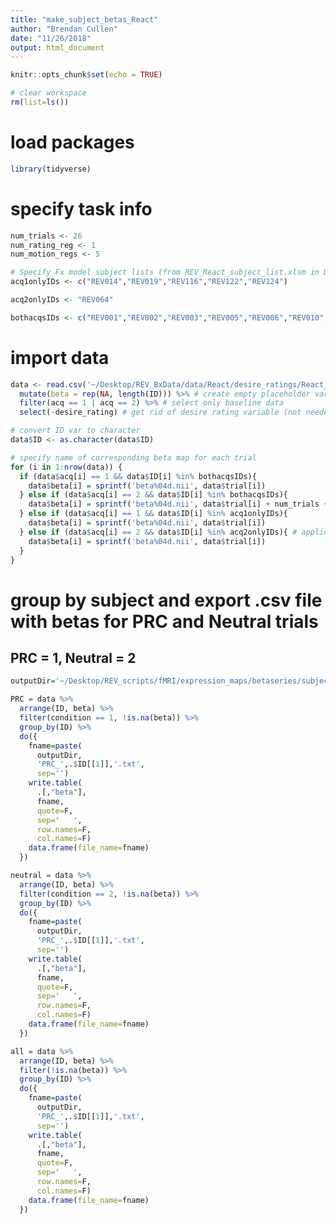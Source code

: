 ```yaml
---
title: "make_subject_betas_React"
author: "Brendan Cullen"
date: "11/26/2018"
output: html_document
---
```


```r
knitr::opts_chunk$set(echo = TRUE)

# clear workspace
rm(list=ls())
```

# load packages
```r
library(tidyverse)
```

# specify task info
```r
num_trials <- 26
num_rating_reg <- 1
num_motion_regs <- 5

# Specify Fx model subject lists (from REV_React_subject_list.xlsm in Dropbox)
acq1onlyIDs <- c("REV014","REV019","REV116","REV122","REV124")

acq2onlyIDs <- "REV064"

bothacqsIDs <- c("REV001","REV002","REV003","REV005","REV006","REV010","REV011","REV012","REV013","REV015","REV016","REV017","REV018","REV020","REV021","REV022","REV023","REV024","REV029","REV030","REV031","REV032","REV033","REV035","REV036","REV037","REV038","REV039","REV040","REV041","REV042","REV043","REV044","REV045","REV046","REV047","REV048","REV049","REV050","REV051","REV052","REV053","REV054","REV055","REV056","REV057","REV059","REV060","REV062","REV063","REV065","REV067","REV068","REV069","REV070","REV072","REV073","REV074","REV075","REV076","REV077","REV078","REV079","REV080","REV082","REV084","REV085","REV086","REV088","REV089","REV090","REV091","REV093","REV094","REV095","REV097","REV098","REV100","REV101","REV102","REV104","REV105","REV107","REV108","REV109","REV110","REV111","REV112","REV113","REV114","REV115","REV118","REV119","REV120","REV121","REV125","REV126","REV127","REV128","REV129","REV130","REV131","REV132","REV134","REV135","REV136","REV137","REV138","REV140","REV141","REV142","REV144")
```

# import data
```r
data <- read.csv('~/Desktop/REV_BxData/data/React/desire_ratings/React_desire_ratings_all.csv') %>% 
  mutate(beta = rep(NA, length(ID))) %>% # create empty placeholder variable
  filter(acq == 1 | acq == 2) %>% # select only baseline data
  select(-desire_rating) # get rid of desire rating variable (not needed)

# convert ID var to character
data$ID <- as.character(data$ID)

# specify name of corresponding beta map for each trial
for (i in 1:nrow(data)) {
  if (data$acq[i] == 1 && data$ID[i] %in% bothacqsIDs){
    data$beta[i] = sprintf('beta%04d.nii', data$trial[i])
  } else if (data$acq[i] == 2 && data$ID[i] %in% bothacqsIDs){
    data$beta[i] = sprintf('beta%04d.nii', data$trial[i] + num_trials + num_rating_reg + num_motion_regs)
  } else if (data$acq[i] == 1 && data$ID[i] %in% acq1onlyIDs){
    data$beta[i] = sprintf('beta%04d.nii', data$trial[i])
  } else if (data$acq[i] == 2 && data$ID[i] %in% acq2onlyIDs){ # applies to REV064
    data$beta[i] = sprintf('beta%04d.nii', data$trial[i])
  }
}
```

# group by subject and export .csv file with betas for PRC and Neutral trials
## PRC = 1, Neutral = 2
```r
outputDir='~/Desktop/REV_scripts/fMRI/expression_maps/betaseries/subject_beta_info/'

PRC = data %>% 
  arrange(ID, beta) %>% 
  filter(condition == 1, !is.na(beta)) %>%
  group_by(ID) %>% 
  do({
    fname=paste(
      outputDir,
      'PRC_',.$ID[[1]],'.txt',
      sep='')
    write.table(
      .[,"beta"],
      fname,
      quote=F,
      sep='   ',
      row.names=F,
      col.names=F)
    data.frame(file_name=fname)
  })

neutral = data %>% 
  arrange(ID, beta) %>% 
  filter(condition == 2, !is.na(beta)) %>%
  group_by(ID) %>% 
  do({
    fname=paste(
      outputDir,
      'PRC_',.$ID[[1]],'.txt',
      sep='')
    write.table(
      .[,"beta"],
      fname,
      quote=F,
      sep='   ',
      row.names=F,
      col.names=F)
    data.frame(file_name=fname)
  })

all = data %>% 
  arrange(ID, beta) %>% 
  filter(!is.na(beta)) %>%
  group_by(ID) %>% 
  do({
    fname=paste(
      outputDir,
      'PRC_',.$ID[[1]],'.txt',
      sep='')
    write.table(
      .[,"beta"],
      fname,
      quote=F,
      sep='   ',
      row.names=F,
      col.names=F)
    data.frame(file_name=fname)
  })
```



